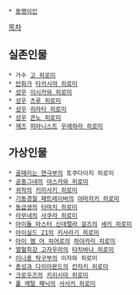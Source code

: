  * [[동명이인]]

[[목차]]
== 실존인물 ==
 * 가수 [[고 히로미]]
 * [[만화가]] [[타카시마 히로미]]
 * [[성우]] [[이시카와 히로미]]
 * [[성우]] [[츠루 히로미]]
 * [[성우]] [[히라타 히로미]]
 * [[성우]] [[콘노 히로미]]
 * [[재즈]] [[피아니스트]] [[우에하라 히로미]]
== 가상인물 ==
 * [[골때리는 연극부]]의 토쿠다이지 히로미
 * [[공중그네]]의 [[야스카와 히로미]]
 * [[귀작]]의 [[키미사키 히로미]]
 * [[기동경찰 패트레이버]]의 [[야마자키 히로미]]
 * [[동급생]]의 [[타마치 히로미]]
 * [[라무네]]의 [[사쿠라 히로미]]
 * [[아이돌 마스터 신데렐라 걸즈]]의 [[세키 히로미]]
 * [[아이실드 21]]의 [[키사라기 히로미]]
 * [[아이 엠 어 히어로]]의 [[하야카리 히로미]]
 * [[열혈최강 고자우라]]의 [[타치바나 히로미]]
 * [[이나중 탁구부]]의 이자와 히로미
 * [[총성과 다이아몬드]]의 [[칸자키 히로미]]
 * [[크로우즈]]의 [[키리시마 히로미]]
 * [[풀 메탈 패닉]]의 [[사사키 히로미]]
